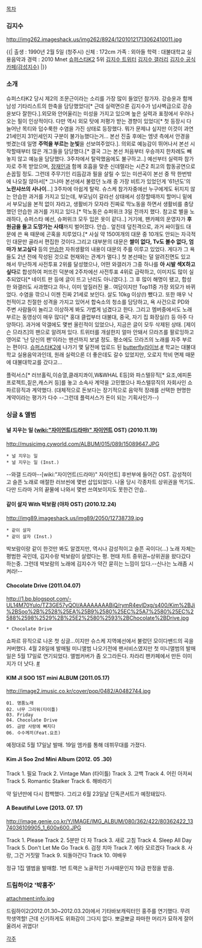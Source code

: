 [[목차]]



=== 김지수 ===
http://img262.imageshack.us/img262/8924/12010121713062410011.jpg

{{| 출생 : 1990년 2월 5일 (청주시)
신체 : 172cm
가족 : 외아들
학력 : 대불대학교 실용음악과
경력 : 2010 Mnet [[슈퍼스타K2]] 5위
[http://twitter.com/kimjisu333 김지수 트위터]
[http://gall.dcinside.com/list.php?id=kjs 김지수 갤러리]
[http://cafe.naver.com/jisoosoul 김지수 공식카페(감성지수)]
|}}


=== 소개 ===
슈퍼스타K2 당시 제2의 조문근이라는 소리를 가장 많이 들었던 참가자. 강승윤과 함께 남성 기타리스트의 한축을 담당했었다[* 근데 실력면으론 김지수가 넘사벽급으로 강승윤보다 잘한다.].외모와 안어울리는 미성을 가지고 있으며 높은 실력과 표정에서 우러나오는 필이 인상적이다. 다만 역시 외모 탓에 저평가 받는 경향이 있었다[* 첫 등장시 다 늘어난 목티와 덥수룩한 수염을 가진 상태로 등장했다. 뭐가 문제냐 싶지만 이것이 과연 21세인지 31인세인지 구분이 불가능했다는거... 본선 진출 후에는 엠넷 측에서 안경을 벗겼는데 일명 '''주먹을 부르는 눈빛'''을 선보여주었다.]. 의외로 예능감이 뛰어나서 본선 시작할때부터 많은 개그들을 담당했다.[* 결국 그는 본선 처음부터 우승까지 한차례도 빼놓지 않고 예능을 담당했다. 3주차에서 탈락했음에도 불구하고..] 예선부터 실력파 참가자로 주목 받았으며, [[장재인]]과 함께 호흡을 맞춘 신데렐라는 시즌2 최고의 합동공연으로 손꼽힐 정도. 그런데 주무기인 리듬감과 필을 살릴 수 있는 미션곡이 본선 중 딱 한번밖에 나오질 않아서[* 그나마 본선에서 불렀던 노래 중 가장 비트가 있었던게 '61년도'의 '''노란샤쓰의 사나이'''...]  3주차에 아쉽게 탈락. 슈스케 참가자중에선 누구에게도 뒤지지 않는 안습한 과거를 가지고 있는데, 부모님이 갈라선 상태에서 성장할때까지 할머니 밑에서 부모님을 본적 없이 자라고, 생활비가 모자라 진짜로 막노동을 하면서 생활비를 충당했던 안습한 과거를 가지고 있다.[* 막노동은 슈퍼위크 3일 전까지 했다. 참고로 별을 노래하다, 슈퍼스타 예선, 슈퍼위크 모두 입은 옷이 같다..] 거기에, 팬카페의 운영자가 '''후원금을 들고 도망가는 사태'''까지 벌어졌다. 안습..
엎친데 덮친격으로, 과거 싸이월드 대문에 쓴 욕 때문에 곤혹을 치루었다.[* 사실 약 150여개의 대문 중 10개도 안되는 자극적인 대문만 골라서 편집한 것이다.그리고 대부분의 대문은 '''쌀이 없다, Tv도 볼수 없다, 엄마가 보고싶다''' 등의 [[안습]]한 자취생활의 내용이 대문의 주를 이루고 있었다. 게다가 그 욕들도 2년 전에 작성된 것으로 현재와는 관계가 멀다.] 첫 본선때는 덜 알려진면도 있고 해서 무난하게 사전투표 2위를 달성했으나, 어떤 와갤러가 그중 하나를 '''아 시발 섹X하고 싶다'''로 합성하여 퍼뜨린 덕분에 2주차에선 사전투표 4위로 급락하고, 이미지도 많이 실추되었다[* 네이트 판 등에 글이 뜨고 난리도 아니였다.]. 그 후 많이 해명이 됐고, 합성한 와갤러도 사과했다고 하나, 이미 엎질러진 물..
여담이지만 Top11중 가장 외모가 바뀌었다. 수염을 깎으니 이젠 진짜 21세로 보인다. 살도 10kg 이상(!) 뺐다고. 또한 매우 낙천적이고 친절한 성격을 가지고 있어서 합숙소의 청소를 담당하고, 욕 사건으로 PD와 주변 사람들이 놀리고 이상하게 봐도 가볍게 넘겼다고 한다. 그리고 멤버중에서도 노래부르는 동영상이 매우 많다[* 홍대 클럽부터 대불대, 중국, 자기 집 화장실(!) 등 아주 다양하다]. 과거에 악갤에도 몇번 올린적이 있었으나, 지금은 글이 모두 삭제된 상태.
[제이슨 므라즈]의 팬으로 알려져 있다. 트위터를 개설한지 얼마 안돼서 므라즈를 팔로잉하고 영어로 '난 당신의 팬'이라는 맨션까지 보낼 정도. 평소에도 므라즈의 노래를 자주 부르는 편이다. [[슈퍼스타K2]]에 나가기 몇 달전에 업로드 된 [[butterfly]]라이브.[http://www.youtube.com/watch?v=kMehzZXI55s #] 학교는 대불대학교 실용음악과인데, 원래 실력으론 더 좋은데도 갈수 있었지만, 오로지 학비 면제 때문에 대불대학교를 갔다고...

플럭서스[* 러브홀릭,이승열,클래지콰이,W&WHAL E등]와 파스텔뮤직[* 요조,에피톤프로젝트,짙은,캐스커 등]를 놓고 소속사 계약을 고민했으나 파스텔뮤직의 자회사인 쇼파르뮤직과 계약했다. (대체적으로 돈보다는 장기적으로 음악적 장래를 선택한 현명한 계약이라는 평가가 다수 --그런데 플럭서스가 돈이 되는 기획사인가--)



=== 싱글 & 앨범 ===
==== 널 지우는 일 ([[wiki:"자이언트(드라마)" 자이언트]] OST) (2010.11.19) ====
http://musicimg.cyworld.com/ALBUM/015/089/15089647.JPG

 * 널 지우는 일
 * 널 지우는 일 (Inst.)

--와갤 드라마--[wiki:"자이언트(드라마)" 자이언트] 후반부에 들어간 OST. 감성적이고 슬픈 노래로 애절한 러브씬에 몇번 삽입되었다. 나올 당시 각종차트 상위권을 먹기도. 다만 드라마 거의 끝물에 나와서 몇번 쓰여보이지도 못한건 안습..


==== 같이 살자 With 박보람 (야차 OST) (2010.12.24) ====
http://img89.imageshack.us/img89/2050/12738739.jpg

 * 같이 살자
 * 같이 살자 (Inst.)

박보람이랑 같이 한것만 봐도 알겠지만, 역시나 감성적이고 슬픈 곡이다(...) 노래 자체는 평범한 곡인데, 김지수랑 박보람이 살렸다는 평. 현태 차트 중위권~상위권을 왔다갔다 하는중. 그런데 박보람의 노래에 김지수가 약간 묻히는 느낌이 있다.--신나는 노래좀 시켜라!--


==== Chocolate Drive (2011.04.07) ====
http://1.bp.blogspot.com/-UL14M70Yulo/TZ3GE57yQOI/AAAAAAAABiQ/rymR4evlDxg/s400/Kim%2BJi%2BSoo%2B%2528%25EA%25B9%2580%25EC%25A7%2580%25EC%2588%2598%2529%2B%25E2%2580%2593%2BChocolate%2BDrive.jpg

 * Chocolate Drive

쇼파르 뮤직으로 나온 첫 싱글...이지만 슈스케 지역예선에서 불렀던 모이다밴드의 곡을 커버했다. 4월 28일에 발매될 미니앨범 나오기전에 팬서비스였지만 첫 미니앨범의 발매일은 5월 17일로 연기되었다. 앨범커버가 좀 오그라든다. 차라리 팬카페에서 만든 이미지가 더 낫다. [http://img263.imageshack.us/img263/8900/b1e8c1f6bcf6c3cac4ddb8b.jpg #]

==== KIM JI SOO 1ST mini ALBUM (2011.05.17) ====
http://image2.imusic.co.kr/cover/pop/0482/A0482744.jpg

 01. 명품노래
 02. 너무 그리워(타이틀)
 03. Friday
 04. Chocolate Drive
 05. 금방 사랑에 빠지다
 06. 수수께끼(Feat.요조)

예정대로 5월 17일날 발매. 19일 엠카를 통해 데뷔무대를 가졌다. 


==== Kim Ji Soo 2nd Mini Album (2012. 05 .30) ====
Track 1. 필요
Track 2. Vintage Man (타이틀)
Track 3. 고백
Track 4. 어린 아저씨
Track 5. Romantic Stalker
Track 6. 해바라기

약 일년만에 다시 컴백했다. 그리고 6월 23일날 단독콘서트가 예정돼있다.

==== A Beautiful Love (2013. 07. 17) ====
http://image.genie.co.kr/Y/IMAGE/IMG_ALBUM/080/362/422/80362422_1374036109905_1_600x600.JPG

Track 1. Please
Track 2. 5분만 더 자
Track 3. 새로 고침
Track 4. Sleep All Day
Track 5. Don't Let Me Go
Track 6. 검정 치마
Track 7. 에라 모르겠다
Track 8. 사랑, 그건 거짓말
Track 9. 되돌아간다
Track 10. 여배우

정규 1집 앨범을 발매함. 1번 트랙은 노골적인 가사때문인지 19금 판정을 받음.

=== 드림하이2 '박홍주' ===
attachment:info.jpg

드림하이2(2012.01.30~2012.03.20)에서 기타바보캐릭터인 홍주를 연기했다. 
무려 학생역할! 근데 신기하게도 위화감이 그다지 없다.
뽀글뽀글 파마한 머리가 묘하게 잘어울려서 귀엽다!




[[각주]]
